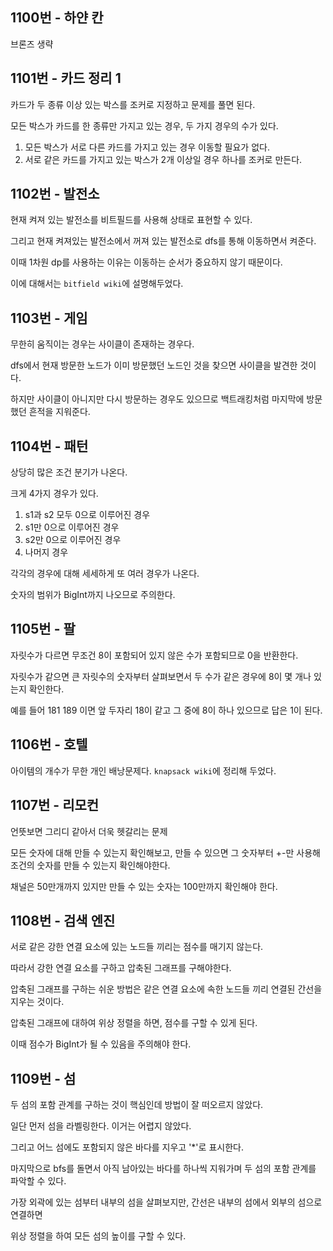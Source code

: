 ## 1100번 - 하얀 칸

브론즈 생략

## 1101번 - 카드 정리 1

카드가 두 종류 이상 있는 박스를 조커로 지정하고 문제를 풀면 된다.

모든 박스가 카드를 한 종류만 가지고 있는 경우, 두 가지 경우의 수가 있다.

1. 모든 박스가 서로 다른 카드를 가지고 있는 경우 이동할 필요가 없다.
2. 서로 같은 카드를 가지고 있는 박스가 2개 이상일 경우 하나를 조커로 만든다.

## 1102번 - 발전소

현재 켜져 있는 발전소를 비트필드를 사용해 상태로 표현할 수 있다.

그리고 현재 켜져있는 발전소에서 꺼져 있는 발전소로 dfs를 통해 이동하면서 켜준다.

이때 1차원 dp를 사용하는 이유는 이동하는 순서가 중요하지 않기 때문이다.

이에 대해서는 `bitfield wiki`에 설명해두었다.

## 1103번 - 게임

무한히 움직이는 경우는 사이클이 존재하는 경우다.

dfs에서 현재 방문한 노드가 이미 방문했던 노드인 것을 찾으면 사이클을 발견한 것이다.

하지만 사이클이 아니지만 다시 방문하는 경우도 있으므로 백트래킹처럼 마지막에 방문했던 흔적을 지워준다.

## 1104번 - 패턴

상당히 많은 조건 분기가 나온다.

크게 4가지 경우가 있다.

1. s1과 s2 모두 0으로 이루어진 경우
2. s1만 0으로 이루어진 경우
3. s2만 0으로 이루어진 경우
4. 나머지 경우

각각의 경우에 대해 세세하게 또 여러 경우가 나온다.

숫자의 범위가 BigInt까지 나오므로 주의한다.

## 1105번 - 팔

자릿수가 다르면 무조건 8이 포함되어 있지 않은 수가 포함되므로 0을 반환한다.

자릿수가 같으면 큰 자릿수의 숫자부터 살펴보면서 두 수가 같은 경우에 8이 몇 개나 있는지 확인한다.

예를 들어 181 189 이면 앞 두자리 18이 같고 그 중에 8이 하나 있으므로 답은 1이 된다.

## 1106번 - 호텔

아이템의 개수가 무한 개인 배낭문제다. `knapsack wiki`에 정리해 두었다.

## 1107번 - 리모컨

언뜻보면 그리디 같아서 더욱 헷갈리는 문제

모든 숫자에 대해 만들 수 있는지 확인해보고, 만들 수 있으면 그 숫자부터 +-만 사용해 조건의 숫자를 만들 수 있는지 확인해야한다.

채널은 50만개까지 있지만 만들 수 있는 숫자는 100만까지 확인해야 한다.

## 1108번 - 검색 엔진

서로 같은 강한 연결 요소에 있는 노드들 끼리는 점수를 매기지 않는다.

따라서 강한 연결 요소를 구하고 압축된 그래프를 구해야한다.

압축된 그래프를 구하는 쉬운 방법은 같은 연결 요소에 속한 노드들 끼리 연결된 간선을 지우는 것이다.

압축된 그래프에 대하여 위상 정렬을 하면, 점수를 구할 수 있게 된다.

이때 점수가 BigInt가 될 수 있음을 주의해야 한다.

## 1109번 - 섬

두 섬의 포함 관계를 구하는 것이 핵심인데 방법이 잘 떠오르지 않았다.

일단 먼저 섬을 라벨링한다. 이거는 어렵지 않았다.

그리고 어느 섬에도 포함되지 않은 바다를 지우고 '\*'로 표시한다.

마지막으로 bfs를 돌면서 아직 남아있는 바다를 하나씩 지워가며 두 섬의 포함 관계를 파악할 수 있다.

가장 외곽에 있는 섬부터 내부의 섬을 살펴보지만, 간선은 내부의 섬에서 외부의 섬으로 연결하면

위상 정렬을 하여 모든 섬의 높이를 구할 수 있다.
